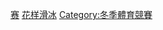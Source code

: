 {{Catnav|頁面分類|人类社会|競賽|體育競賽}}
{{Catnav|頁面分類|人类社会|文化|体育|體育競賽}}
{{Catnav|頁面分類|...|体育|冰雪运动|花樣滑冰}}
{{Commonscat|Figure skating events}}

[[Category:花樣滑冰|赛]]
[[Category:各項體育賽事|花样滑冰]]
[[Category:冬季體育競賽|Category:冬季體育競賽]]